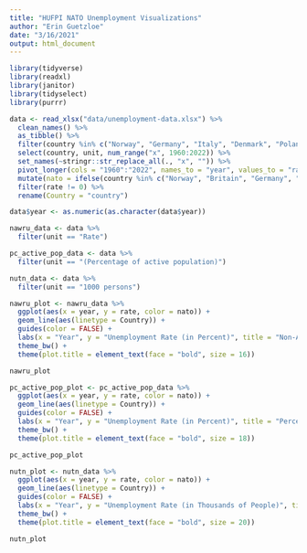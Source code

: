 ```yaml
---
title: "HUFPI NATO Unemployment Visualizations"
author: "Erin Guetzloe"
date: "3/16/2021"
output: html_document
---
```


```r
library(tidyverse)
library(readxl)
library(janitor)
library(tidyselect)
library(purrr)

data <- read_xlsx("data/unemployment-data.xlsx") %>%
  clean_names() %>%
  as_tibble() %>%
  filter(country %in% c("Norway", "Germany", "Italy", "Denmark", "Poland", "Turkey", "Belgium", "Greece", "Austria", "Cyprus", "Finland", "Ireland", "Malta", "Sweden")) %>%
  select(country, unit, num_range("x", 1960:2022)) %>%
  set_names(~stringr::str_replace_all(., "x", "")) %>%
  pivot_longer(cols = "1960":"2022", names_to = "year", values_to = "rate") %>%
  mutate(nato = ifelse(country %in% c("Norway", "Britain", "Germany", "Italy", "Denmark", "Poland", "Turkey", "Belgium", "Greece"), 1, 0)) %>%
  filter(rate != 0) %>%
  rename(Country = "country")

data$year <- as.numeric(as.character(data$year))

nawru_data <- data %>%
  filter(unit == "Rate") 

pc_active_pop_data <- data %>%
  filter(unit == "(Percentage of active population)")

nutn_data <- data %>%
  filter(unit == "1000 persons")

```

```r

nawru_plot <- nawru_data %>%
  ggplot(aes(x = year, y = rate, color = nato)) +
  geom_line(aes(linetype = Country)) +
  guides(color = FALSE) +
  labs(x = "Year", y = "Unemployment Rate (in Percent)", title = "Non-Accelerating Wage Rates of Unemployment by Country", subtitle = "NATO members vs. NATO equivalent countries", caption = "NATO members are graphed in blue; NATO equivalents are graphed in black.") +
  theme_bw() +
  theme(plot.title = element_text(face = "bold", size = 16)) 

nawru_plot

```

```r

pc_active_pop_plot <- pc_active_pop_data %>%
  ggplot(aes(x = year, y = rate, color = nato)) +
  geom_line(aes(linetype = Country)) +
  guides(color = FALSE) +
  labs(x = "Year", y = "Unemployment Rate (in Percent)", title = "Percent of Active Population Unemployed by Country", subtitle = "NATO members vs. NATO equivalent countries", caption = "NATO members are graphed in blue; NATO equivalents are graphed in black.") +
  theme_bw() +
  theme(plot.title = element_text(face = "bold", size = 18)) 

pc_active_pop_plot

```

```r

nutn_plot <- nutn_data %>%
  ggplot(aes(x = year, y = rate, color = nato)) +
  geom_line(aes(linetype = Country)) +
  guides(color = FALSE) +
  labs(x = "Year", y = "Unemployment Rate (in Thousands of People)", title = "Total Unemployment Rate by Country", subtitle = "NATO members vs. NATO equivalent countries", caption = "NATO members are graphed in blue; NATO equivalents are graphed in black.") +
  theme_bw() +
  theme(plot.title = element_text(face = "bold", size = 20)) 

nutn_plot

```